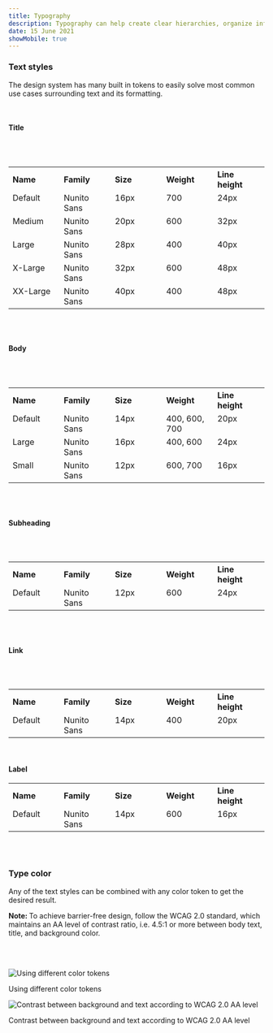 ```yaml
---
title: Typography
description: Typography can help create clear hierarchies, organize information, and guide users through a product or experience.
date: 15 June 2021
showMobile: true
---
```



### Text styles
The design system has many built in tokens to easily solve most common use cases surrounding text and its formatting.

<br/>

#### Title
<br/>
<br/>

<table style="width: 100%">
  <tbody>
    <tr>
      <th style="width:20%; text-align: left;">Name</th>
      <th style="width:20%; text-align: left;">Family</th>
      <th style="width:20%; text-align: left;">Size</th>
      <th style="width:20%; text-align: left;">Weight</th>
      <th style="width:20%; text-align: left;">Line height</th>
    </tr>
    <tr style="vertical-align: top">
      <td>Default</td>
      <td>Nunito Sans</td>
      <td>16px</td>
      <td>700</td>
      <td>24px</td>
    </tr>
    <tr style="vertical-align: top">
      <td>Medium</td>
      <td>Nunito Sans</td>
      <td>20px</td>
      <td>600</td>
      <td>32px</td>
    </tr>
    <tr style="vertical-align: top">
      <td>Large</td>
      <td>Nunito Sans</td>
      <td>28px</td>
      <td>400</td>
      <td>40px</td>
    </tr>
    <tr style="vertical-align: top">
      <td>X-Large</td>
      <td>Nunito Sans</td>
      <td>32px</td>
      <td>600</td>
      <td>48px</td>
    </tr>
    <tr style="vertical-align: top">
      <td>XX-Large</td>
      <td>Nunito Sans</td>
      <td>40px</td>
      <td>400</td>
      <td>48px</td>
    </tr>
  </tbody>
</table>
<br/>
<br/>


#### Body
<br/>
<br/>

<table style="width: 100%">
  <tbody>
    <tr>
      <th style="width:20%; text-align: left;">Name</th>
      <th style="width:20%; text-align: left;">Family</th>
      <th style="width:20%; text-align: left;">Size</th>
      <th style="width:20%; text-align: left;">Weight</th>
      <th style="width:20%; text-align: left;">Line height</th>
    </tr>
    <tr style="vertical-align: top">
      <td>Default</td>
      <td>Nunito Sans</td>
      <td>14px</td>
      <td>400, 600, 700</td>
      <td>20px</td>
    </tr>
    <tr style="vertical-align: top">
      <td>Large</td>
      <td>Nunito Sans</td>
      <td>16px</td>
      <td>400, 600</td>
      <td>24px</td>
    </tr>
    <tr style="vertical-align: top">
      <td>Small</td>
      <td>Nunito Sans</td>
      <td>12px</td>
      <td>600, 700</td>
      <td>16px</td>
    </tr>
  </tbody>
</table>
<br/>
<br/>

#### Subheading
<br/>
<br/>

<table style="width: 100%">
  <tbody>
    <tr>
      <th style="width:20%; text-align: left;">Name</th>
      <th style="width:20%; text-align: left;">Family</th>
      <th style="width:20%; text-align: left;">Size</th>
      <th style="width:20%; text-align: left;">Weight</th>
      <th style="width:20%; text-align: left;">Line height</th>
    </tr>
    <tr style="vertical-align: top">
      <td>Default</td>
      <td>Nunito Sans</td>
      <td>12px</td>
      <td>600</td>
      <td>24px</td>
    </tr>
  </tbody>
</table>
<br/>
<br/>

#### Link
<br/>
<br/>

<table style="width: 100%">
  <tbody>
    <tr>
      <th style="width:20%; text-align: left;">Name</th>
      <th style="width:20%; text-align: left;">Family</th>
      <th style="width:20%; text-align: left;">Size</th>
      <th style="width:20%; text-align: left;">Weight</th>
      <th style="width:20%; text-align: left;">Line height</th>
    </tr>
    <tr style="vertical-align: top">
      <td>Default</td>
      <td>Nunito Sans</td>
      <td>14px</td>
      <td>400</td>
      <td>20px</td>
    </tr>
  </tbody>
</table>
<br/>

#### Label

<table style="width: 100%">
  <tbody>
    <tr>
      <th style="width:20%; text-align: left;">Name</th>
      <th style="width:20%; text-align: left;">Family</th>
      <th style="width:20%; text-align: left;">Size</th>
      <th style="width:20%; text-align: left;">Weight</th>
      <th style="width:20%; text-align: left;">Line height</th>
    </tr>
    <tr style="vertical-align: top">
      <td>Default</td>
      <td>Nunito Sans</td>
      <td>14px</td>
      <td>600</td>
      <td>16px</td>
    </tr>
  </tbody>
</table>
<br/>
<br/>


### Type color

Any of the text styles can be combined with any color token to get the desired result.

<b> Note: </b>To achieve barrier-free design, follow the WCAG 2.0 standard, which maintains an AA level of contrast ratio, i.e. 4.5:1 or more between body text, title, and background color.

<br/> 
<br/> 

![Using different color tokens](./images/typography-1.png)
<Caption>Using different color tokens</Caption>

<br/>

![Contrast between background and text according to WCAG 2.0 AA level](./images/typography-2.png)
<Caption>Contrast between background and text according to WCAG 2.0 AA level</Caption>
